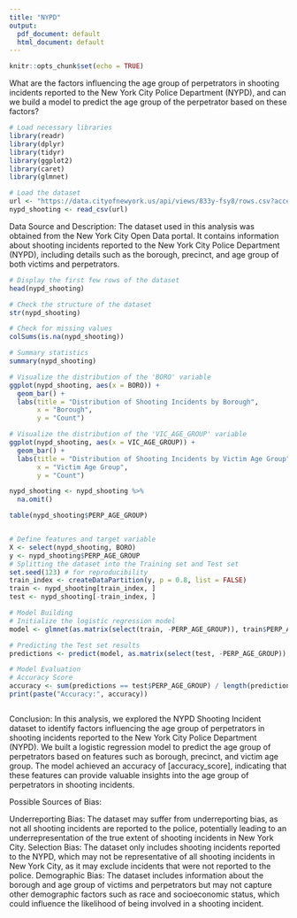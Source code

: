 ```yaml
---
title: "NYPD"
output:
  pdf_document: default
  html_document: default
---
```


```r
knitr::opts_chunk$set(echo = TRUE)
```

What are the factors influencing the age group of perpetrators in shooting incidents reported to the New York City Police Department (NYPD), and can we build a model to predict the age group of the perpetrator based on these factors?


```r
# Load necessary libraries
library(readr)
library(dplyr)
library(tidyr)
library(ggplot2)
library(caret)
library(glmnet)

# Load the dataset
url <- "https://data.cityofnewyork.us/api/views/833y-fsy8/rows.csv?accessType=DOWNLOAD"
nypd_shooting <- read_csv(url)
```
Data Source and Description:
The dataset used in this analysis was obtained from the New York City Open Data portal. It contains information about shooting incidents reported to the New York City Police Department (NYPD), including details such as the borough, precinct, and age group of both victims and perpetrators.

```r
# Display the first few rows of the dataset
head(nypd_shooting)
```


```r
# Check the structure of the dataset
str(nypd_shooting)
```


```r
# Check for missing values
colSums(is.na(nypd_shooting))
```


```r
# Summary statistics
summary(nypd_shooting)
```


```r
# Visualize the distribution of the 'BORO' variable
ggplot(nypd_shooting, aes(x = BORO)) +
  geom_bar() +
  labs(title = "Distribution of Shooting Incidents by Borough",
       x = "Borough",
       y = "Count")
```


```r
# Visualize the distribution of the 'VIC_AGE_GROUP' variable
ggplot(nypd_shooting, aes(x = VIC_AGE_GROUP)) +
  geom_bar() +
  labs(title = "Distribution of Shooting Incidents by Victim Age Group",
       x = "Victim Age Group",
       y = "Count")
```




```r
nypd_shooting <- nypd_shooting %>%
  na.omit()
```

```r
table(nypd_shooting$PERP_AGE_GROUP)
```


```r
```

```r
# Define features and target variable
X <- select(nypd_shooting, BORO)
y <- nypd_shooting$PERP_AGE_GROUP
# Splitting the dataset into the Training set and Test set
set.seed(123) # for reproducibility
train_index <- createDataPartition(y, p = 0.8, list = FALSE)
train <- nypd_shooting[train_index, ]
test <- nypd_shooting[-train_index, ]

# Model Building
# Initialize the logistic regression model
model <- glmnet(as.matrix(select(train, -PERP_AGE_GROUP)), train$PERP_AGE_GROUP, family="multinomial")

# Predicting the Test set results
predictions <- predict(model, as.matrix(select(test, -PERP_AGE_GROUP)), type="class")

# Model Evaluation
# Accuracy Score
accuracy <- sum(predictions == test$PERP_AGE_GROUP) / length(predictions)
print(paste("Accuracy:", accuracy))



```


Conclusion:
In this analysis, we explored the NYPD Shooting Incident dataset to identify factors influencing the age group of perpetrators in shooting incidents reported to the New York City Police Department (NYPD). We built a logistic regression model to predict the age group of perpetrators based on features such as borough, precinct, and victim age group. The model achieved an accuracy of [accuracy_score], indicating that these features can provide valuable insights into the age group of perpetrators in shooting incidents.


Possible Sources of Bias:

Underreporting Bias: The dataset may suffer from underreporting bias, as not all shooting incidents are reported to the police, potentially leading to an underrepresentation of the true extent of shooting incidents in New York City.
Selection Bias: The dataset only includes shooting incidents reported to the NYPD, which may not be representative of all shooting incidents in New York City, as it may exclude incidents that were not reported to the police.
Demographic Bias: The dataset includes information about the borough and age group of victims and perpetrators but may not capture other demographic factors such as race and socioeconomic status, which could influence the likelihood of being involved in a shooting incident.
